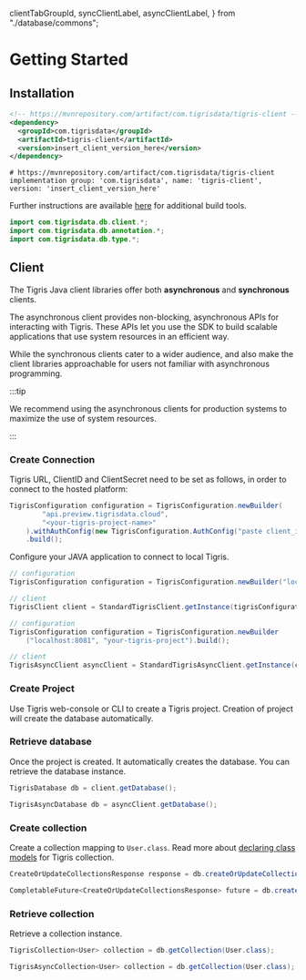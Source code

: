   clientTabGroupId,
  syncClientLabel,
  asyncClientLabel,
} from "./database/commons";

# Getting Started

## Installation

<Tabs>
<TabItem value="maven" label="Maven">

```xml
<!-- https://mvnrepository.com/artifact/com.tigrisdata/tigris-client -->
<dependency>
  <groupId>com.tigrisdata</groupId>
  <artifactId>tigris-client</artifactId>
  <version>insert_client_version_here</version>
</dependency>
```

</TabItem>
<TabItem value="gradle" label="Gradle">

```shell
# https://mvnrepository.com/artifact/com.tigrisdata/tigris-client
implementation group: 'com.tigrisdata', name: 'tigris-client', version: 'insert_client_version_here'
```

</TabItem>
</Tabs>

Further instructions are available
[here](https://mvnrepository.com/artifact/com.tigrisdata/tigris-client) for
additional build tools.

```java
import com.tigrisdata.db.client.*;
import com.tigrisdata.db.annotation.*;
import com.tigrisdata.db.type.*;
```

## Client

The Tigris Java client libraries offer both **asynchronous** and **synchronous** clients.

The asynchronous client provides non-blocking, asynchronous APIs for interacting with Tigris.
These APIs let you use the SDK to build scalable applications that use system resources in an
efficient way.

While the synchronous clients cater to a wider audience, and also make the client libraries
approachable for users not familiar with asynchronous programming.

:::tip

We recommend using the asynchronous clients for production systems to
maximize the use of system resources.

:::

### Create Connection

<Tabs>
<TabItem value="Tigris Cloud" label="Tigris Cloud">

Tigris URL, ClientID and ClientSecret need to be set as follows,
in order to connect to the hosted platform:

```java
TigrisConfiguration configuration = TigrisConfiguration.newBuilder(
        "api.preview.tigrisdata.cloud",
        "<your-tigris-project-name>"
    ).withAuthConfig(new TigrisConfiguration.AuthConfig("paste client_id here", "paste client_secret here"))
    .build();
```

</TabItem>
<TabItem value="Development Environment" label="Development Environment">

Configure your JAVA application to connect to local Tigris.

```java
// configuration
TigrisConfiguration configuration = TigrisConfiguration.newBuilder("localhost:8081").build();
```

</TabItem>
</Tabs>

<Tabs groupId={clientTabGroupId}>
<TabItem value={syncClientLabel} label={syncClientLabel}>

```java
// client
TigrisClient client = StandardTigrisClient.getInstance(tigrisConfiguration);
```

</TabItem>
<TabItem value={asyncClientLabel} label={asyncClientLabel}>

```java
// configuration
TigrisConfiguration configuration = TigrisConfiguration.newBuilder
    ("localhost:8081", "your-tigris-project").build();

// client
TigrisAsyncClient asyncClient = StandardTigrisAsyncClient.getInstance(configuration);
```

</TabItem>
</Tabs>

### Create Project

Use Tigris web-console or CLI to create a Tigris project. Creation of
project will create the database automatically.

### Retrieve database

Once the project is created. It automatically creates the database. You can
retrieve the database instance.

<Tabs groupId={clientTabGroupId}>
<TabItem value={syncClientLabel} label={syncClientLabel}>

```java
TigrisDatabase db = client.getDatabase();
```

</TabItem>
<TabItem value={asyncClientLabel} label={asyncClientLabel}>

```java
TigrisAsyncDatabase db = asyncClient.getDatabase();
```

</TabItem>
</Tabs>

### Create collection

Create a collection mapping to `User.class`. Read more about [declaring class
models](database/datamodel/declare.md) for Tigris collection.

<Tabs groupId={clientTabGroupId}>
<TabItem value={syncClientLabel} label={syncClientLabel}>

```java
CreateOrUpdateCollectionsResponse response = db.createOrUpdateCollections(User.class);
```

</TabItem>
<TabItem value={asyncClientLabel} label={asyncClientLabel}>

```java
CompletableFuture<CreateOrUpdateCollectionsResponse> future = db.createOrUpdateCollections(User.class);
```

</TabItem>
</Tabs>

### Retrieve collection

Retrieve a collection instance.

<Tabs groupId={clientTabGroupId}>
<TabItem value={syncClientLabel} label={syncClientLabel}>

```java
TigrisCollection<User> collection = db.getCollection(User.class);
```

</TabItem>
<TabItem value={asyncClientLabel} label={asyncClientLabel}>

```java
TigrisAsyncCollection<User> collection = db.getCollection(User.class);
```

</TabItem>
</Tabs>

